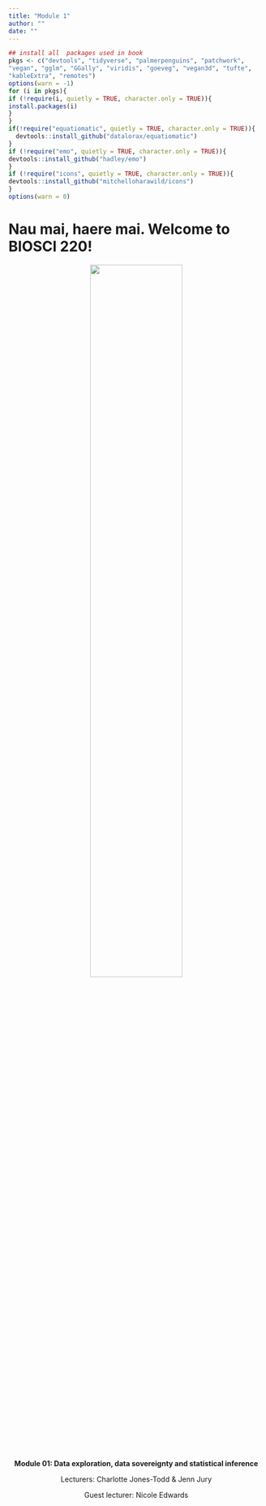```yaml
--- 
title: "Module 1"
author: ""
date: ""
---
```


```r
## install all  packages used in book 
pkgs <- c("devtools", "tidyverse", "palmerpenguins", "patchwork",
"vegan", "gglm", "GGally", "viridis", "goeveg", "vegan3d", "tufte",
"kableExtra", "remotes")
options(warn = -1)
for (i in pkgs){
if (!require(i, quietly = TRUE, character.only = TRUE)){
install.packages(i)
}
}
if(!require("equatiomatic", quietly = TRUE, character.only = TRUE)){
  devtools::install_github("datalorax/equatiomatic")
}
if (!require("emo", quietly = TRUE, character.only = TRUE)){
devtools::install_github("hadley/emo")
}
if (!require("icons", quietly = TRUE, character.only = TRUE)){
devtools::install_github("mitchelloharawild/icons")
}
options(warn = 0)
```

# Nau mai, haere mai. Welcome to BIOSCI 220! {-}

<center>

![](https://github.com/BIOSCI220/hoiho/blob/main/hoiho_logo_sq_blue.png?raw=true){width=60%}

**Module 01: Data exploration, data sovereignty and statistical inference**

Lecturers: Charlotte Jones-Todd & Jenn Jury

Guest lecturer: Nicole Edwards

</center>


